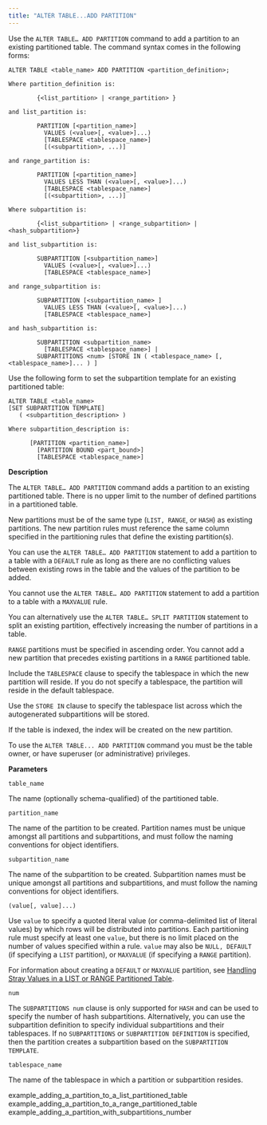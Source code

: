 ```yaml
---
title: "ALTER TABLE...ADD PARTITION"
---
```


<div id="alter_table_add_partition" class="registered_link"></div>

Use the `ALTER TABLE… ADD PARTITION` command to add a partition to an existing partitioned table. The command syntax comes in the following forms:

```text
ALTER TABLE <table_name> ADD PARTITION <partition_definition>;

Where partition_definition is:

        {<list_partition> | <range_partition> }

and list_partition is:

        PARTITION [<partition_name>]
          VALUES (<value>[, <value>]...)
          [TABLESPACE <tablespace_name>]
          [(<subpartition>, ...)]

and range_partition is:

        PARTITION [<partition_name>]
          VALUES LESS THAN (<value>[, <value>]...)
          [TABLESPACE <tablespace_name>]
          [(<subpartition>, ...)]

Where subpartition is:

        {<list_subpartition> | <range_subpartition> | <hash_subpartition>}

and list_subpartition is:

        SUBPARTITION [<subpartition_name>]
          VALUES (<value>[, <value>]...)
          [TABLESPACE <tablespace_name>]

and range_subpartition is:

        SUBPARTITION [<subpartition_name> ]
          VALUES LESS THAN (<value>[, <value>]...)
          [TABLESPACE <tablespace_name>]

and hash_subpartition is:

        SUBPARTITION <subpartition_name>
          [TABLESPACE <tablespace_name>] |
        SUBPARTITIONS <num> [STORE IN ( <tablespace_name> [, <tablespace_name>]... ) ]
```

Use the following form to set the subpartition template for an existing partitioned table:

```text
ALTER TABLE <table_name>
[SET SUBPARTITION TEMPLATE]
   ( <subpartition_description> )

Where subpartition_description is:

      [PARTITION <partition_name>]
        [PARTITION BOUND <part_bound>]
        [TABLESPACE <tablespace_name>]
```

**Description**

The `ALTER TABLE… ADD PARTITION` command adds a partition to an existing partitioned table. There is no upper limit to the number of defined partitions in a partitioned table.

New partitions must be of the same type (`LIST, RANGE`, or `HASH`) as existing partitions. The new partition rules must reference the same column specified in the partitioning rules that define the existing partition(s).

You can use the `ALTER TABLE… ADD PARTITION` statement to add a partition to a table with a `DEFAULT` rule as long as there are no conflicting values between existing rows in the table and the values of the partition to be added.

You cannot use the `ALTER TABLE… ADD PARTITION` statement to add a partition to a table with a `MAXVALUE` rule.

You can alternatively use the `ALTER TABLE… SPLIT PARTITION` statement to split an existing partition, effectively increasing the number of partitions in a table.

`RANGE` partitions must be specified in ascending order. You cannot add a new partition that precedes existing partitions in a `RANGE` partitioned table.

Include the `TABLESPACE` clause to specify the tablespace in which the new partition will reside. If you do not specify a tablespace, the partition will reside in the default tablespace.

Use the `STORE IN` clause to specify the tablespace list across which the autogenerated subpartitions will be stored.

If the table is indexed, the index will be created on the new partition.

To use the `ALTER TABLE... ADD PARTITION` command you must be the table owner, or have superuser (or administrative) privileges.

**Parameters**

`table_name`

 The name (optionally schema-qualified) of the partitioned table.

`partition_name`

 The name of the partition to be created. Partition names must be unique amongst all partitions and subpartitions, and must follow the naming conventions for object identifiers.

`subpartition_name`

 The name of the subpartition to be created. Subpartition names must be unique amongst all partitions and subpartitions, and must follow the naming conventions for object identifiers.

`(value[, value]...)`

 Use `value` to specify a quoted literal value (or comma-delimited list of literal values) by which rows will be distributed into partitions. Each partitioning rule must specify at least one `value`, but there is no limit placed on the number of values specified within a rule. `value` may also be `NULL, DEFAULT` (if specifying a `LIST` partition), or `MAXVALUE` (if specifying a `RANGE` partition).

 For information about creating a `DEFAULT` or `MAXVALUE` partition, see [Handling Stray Values in a LIST or RANGE Partitioned Table](../../05_handling_stray_values_in_a_list_or_range_partitioned_table/#handling_stray_values_in_a_list_or_range_partitioned_table).

`num`

 The `SUBPARTITIONS num` clause is only supported for `HASH` and can be used to specify the number of hash subpartitions. Alternatively, you can use the subpartition definition to specify individual subpartitions and their tablespaces. If no `SUBPARTITIONS` or `SUBPARTITION DEFINITION` is specified, then the partition creates a subpartition based on the `SUBPARTITION TEMPLATE`.

`tablespace_name`

 The name of the tablespace in which a partition or subpartition resides.

<div class="toctree" maxdepth="3">

example_adding_a_partition_to_a_list_partitioned_table example_adding_a_partition_to_a_range_partitioned_table example_adding_a_partition_with_subpartitions_number

</div>
